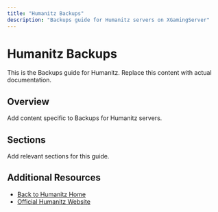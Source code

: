 ```yaml
---
title: "Humanitz Backups"
description: "Backups guide for Humanitz servers on XGamingServer"
---
```


# Humanitz Backups

This is the Backups guide for Humanitz. Replace this content with actual documentation.

## Overview

Add content specific to Backups for Humanitz servers.

## Sections

Add relevant sections for this guide.

## Additional Resources

- [Back to Humanitz Home](./index)
- [Official Humanitz Website](https://example.com)
